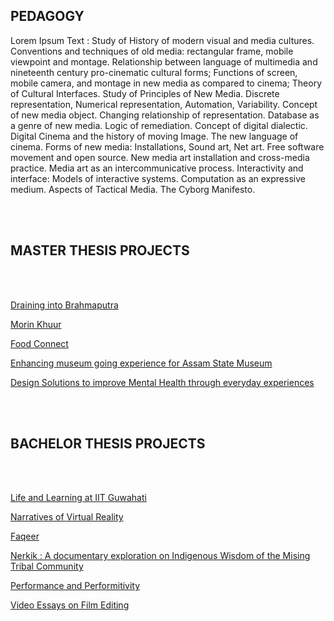 
## PEDAGOGY

Lorem Ipsum Text : Study of History of modern visual and media cultures. Conventions and techniques of old media: rectangular frame, mobile viewpoint and montage. Relationship between language of multimedia and nineteenth century pro-cinematic cultural forms; Functions of screen, mobile camera, and montage in new media as compared to cinema; Theory of Cultural Interfaces. Study of Principles of New Media. Discrete representation, Numerical representation, Automation, Variability. Concept of new media object. Changing relationship of representation. Database as a genre of new media. Logic of remediation. Concept of digital dialectic. Digital Cinema and the history of moving Image. The new language of cinema. Forms of new media: Installations, Sound art, Net art. Free software movement and open source. New media art installation and cross-media practice. Media art as an intercommunicative process. Interactivity and interface: Models of interactive systems. Computation as an expressive medium. Aspects of Tactical Media. The Cyborg Manifesto.

<br/><br/>

## MASTER THESIS PROJECTS

<br/><br/>

[Draining into Brahmaputra](/projects/mtp-2011-draining-into-brahmaputra)

[Morin Khuur](/projects/mtp-2014-morin-khuur)

[Food Connect](/projects/mtp-2015-life-around-food)

[Enhancing museum going experience for Assam State Museum](/projects/mtp-2018-enhancing-museum-going-experience-for-assam-state-museum)

[Design Solutions to improve Mental Health through everyday experiences](/projects/mtp-2019-design-solutions-to-improve-mental-health-through-everyday-experiences)

<br/><br/>

## BACHELOR THESIS PROJECTS

<br/><br/>

[Life and Learning at IIT Guwahati](/project/btp-2011-life-and-learning-at-iit-guwahati)

[Narratives of Virtual Reality](/project/btp-2018-narratives-of-virtual-reality)

[Faqeer](/projects/btp-2020-faqeer)

[Nerkik : A documentary exploration on Indigenous Wisdom of the Mising Tribal Community](/projects/btp-2020-nerkik)

[Performance and Performitivity](/projects/btp-2020-performance-and-performitivity)

[Video Essays on Film Editing](/projects/btp-2020-video-essays-on-film-editing)
